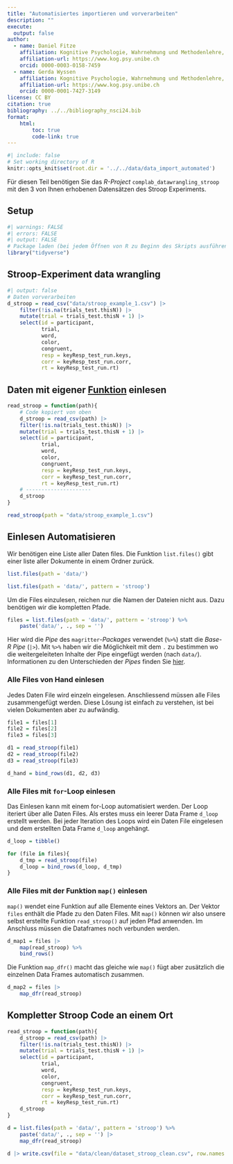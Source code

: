 ```yaml
---
title: "Automatisiertes importieren und vorverarbeiten"
description: ""
execute:
  output: false
author:
  - name: Daniel Fitze
    affiliation: Kognitive Psychologie, Wahrnehmung und Methodenlehre, Universität Bern 
    affiliation-url: https://www.kog.psy.unibe.ch
    orcid: 0000-0003-0158-7459  
  - name: Gerda Wyssen
    affiliation: Kognitive Psychologie, Wahrnehmung und Methodenlehre, Universität Bern 
    affiliation-url: https://www.kog.psy.unibe.ch
    orcid: 0000-0001-7427-3149
license: CC BY
citation: true
bibliography: ../../bibliography_nsci24.bib
format:
    html:
        toc: true
        code-link: true
---
```


```r
#| include: false
# Set working directory of R
knitr::opts_knit$set(root.dir = '../../data/data_import_automated')
```

Für diesen Teil benötigen Sie das _R-Project_ `complab_datawrangling_stroop` mit den 3 von Ihnen erhobenen Datensätzen des Stroop Experiments.

## Setup

```r
#| warnings: FALSE
#| errors: FALSE
#| output: FALSE
# Package laden (bei jedem Öffnen von R zu Beginn des Skripts ausführen)
library("tidyverse") 
```

## **Stroop-Experiment** data wrangling

```r
#| output: false
# Daten vorverarbeiten
d_stroop = read_csv("data/stroop_example_1.csv") |>
    filter(!is.na(trials_test.thisN)) |>
    mutate(trial = trials_test.thisN + 1) |>
    select(id = participant, 
           trial,
           word, 
           color, 
           congruent, 
           resp = keyResp_test_run.keys, 
           corr = keyResp_test_run.corr, 
           rt = keyResp_test_run.rt)
```


## Daten mit eigener [Funktion](https://kogpsy.github.io/neuroscicomplabFS24/pages/chapters/programmieren_2.html#funktionen) einlesen

```r
read_stroop = function(path){
    # Code kopiert von oben
    d_stroop = read_csv(path) |>
    filter(!is.na(trials_test.thisN)) |>
    mutate(trial = trials_test.thisN + 1) |>
    select(id = participant, 
           trial,
           word, 
           color, 
           congruent, 
           resp = keyResp_test_run.keys, 
           corr = keyResp_test_run.corr, 
           rt = keyResp_test_run.rt)
    # ---------------------
    d_stroop
}

read_stroop(path = "data/stroop_example_1.csv")
```

## Einlesen Automatisieren

Wir benötigen eine Liste aller Daten files. Die Funktion `list.files()` gibt einer liste aller Dokumente in einem Ordner zurück.
```r
list.files(path = 'data/')

list.files(path = 'data/', pattern = 'stroop')
```
Um die Files einzulesen, reichen nur die Namen der Dateien nicht aus. Dazu benötigen wir die kompletten Pfade.
```r
files = list.files(path = 'data/', pattern = 'stroop') %>% 
    paste('data/', ., sep = '')
```

<aside>Hier wird die _Pipe_ des `magritter`-_Packages_ verwendet (`%>%`) statt die _Base-R Pipe_ (`|>`). Mit `%>%` haben wir die Möglichkeit mit dem `.` zu bestimmen wo die weitergeleiteten Inhalte der Pipe eingefügt werden (nach `data/`). Informationen zu den Unterschieden der _Pipes_ finden Sie [hier](https://www.tidyverse.org/blog/2023/04/base-vs-magrittr-pipe/).</aside>

### Alle Files von Hand einlesen
Jedes Daten File wird einzeln eingelesen. Anschliessend müssen alle Files zusammengefügt werden. Diese Lösung ist einfach zu verstehen, ist bei vielen Dokumenten aber zu aufwändig.
```r
file1 = files[1]
file2 = files[2]
file3 = files[3]

d1 = read_stroop(file1)
d2 = read_stroop(file2)
d3 = read_stroop(file3)

d_hand = bind_rows(d1, d2, d3)
```

### Alle Files mit `for`-Loop einlesen
Das Einlesen kann mit einem for-Loop automatisiert werden. Der Loop iteriert über alle Daten Files. Als erstes muss ein leerer Data Frame `d_loop` erstellt werden. Bei jeder Iteration des Loops wird ein Daten File eingelesen und dem erstellten Data Frame `d_loop` angehängt.
```r
d_loop = tibble()

for (file in files){
    d_tmp = read_stroop(file)
    d_loop = bind_rows(d_loop, d_tmp)
}

```

### Alle Files mit der Funktion `map()` einlesen
`map()` wendet eine Funktion auf alle Elemente eines Vektors an. Der Vektor `files` enthält die Pfade zu den Daten Files. Mit `map()` können wir also unsere selbst erstellte Funktion `read_stroop()` auf jeden Pfad anwenden. Im Anschluss müssen die Dataframes noch verbunden werden. 
```r
d_map1 = files |>
    map(read_stroop) %>%
    bind_rows()
```

Die Funktion `map_dfr()` macht das gleiche wie `map()` fügt aber zusätzlich die einzelnen Data Frames automatisch zusammen.
```r
d_map2 = files |>
    map_dfr(read_stroop)
```

## Kompletter Stroop Code an einem Ort

```r
read_stroop = function(path){
    d_stroop = read_csv(path) |>
    filter(!is.na(trials_test.thisN)) |>
    mutate(trial = trials_test.thisN + 1) |>
    select(id = participant, 
           trial,
           word, 
           color, 
           congruent, 
           resp = keyResp_test_run.keys, 
           corr = keyResp_test_run.corr, 
           rt = keyResp_test_run.rt)
    d_stroop
}

d = list.files(path = 'data/', pattern = 'stroop') %>% 
    paste('data/', ., sep = '') |>
    map_dfr(read_stroop)

d |> write.csv(file = "data/clean/dataset_stroop_clean.csv", row.names = FALSE) # neuer Datensatz in anderen Ordner speichern um Verdoppelung zu vermeiden
```

